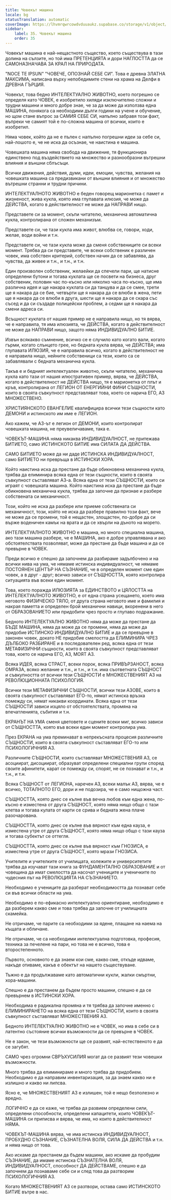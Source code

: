 ```yaml
---
title: Човекът машина
locale: bg
statusTranslation: automatic
coverImage: https://lhvmrqwrcowdvduuaukz.supabase.co/storage/v1/object/public/strapi-uploads/small_cover-educacion-fundamental.webp-2d51a7828a2b1309555be27f7e2a61a0.webp
sidebar:
    label: 35. Човекът машина
    order: 35
---
```

Човекът машина е най-нещастното същество, което съществува в тази долина на сълзите, но той има ПРЕТЕНЦИЯТА и дори НАГЛОСТТА да се САМОНАЗНАЧАВА ЗА КРАЛ НА ПРИРОДАТА.

"NOCE TE IPSUN" "ЧОВЕЧЕ, ОПОЗНАЙ СЕБЕ СИ". Това е древна ЗЛАТНА МАКСИМА, написана върху непобедимите стени на храма на Делфи в ДРЕВНА ГЪРЦИЯ.

Човекът, това бедно ИНТЕЛЕКТУАЛНО ЖИВОТНО, което погрешно се определя като ЧОВЕК, е изобретило хиляди изключително сложни и трудни машини и много добре знае, че за да може да използва една МАШИНА, понякога са необходими дълги години на учене и обучение, но щом стане въпрос за САМИЯ СЕБЕ СИ, напълно забравя този факт, въпреки че самият той е по-сложна машина от всички, които е изобретил.

Няма човек, който да не е пълен с напълно погрешни идеи за себе си, най-лошото е, че не иска да осъзнае, че наистина е машина.

Човешката машина няма свобода на движение, тя функционира единствено под въздействието на множество и разнообразни вътрешни влияния и външни сблъсъци.

Всички движения, действия, думи, идеи, емоции, чувства, желания на човешката машина са предизвикани от външни влияния и от множество вътрешни странни и трудни причини.

ИНТЕЛЕКТУАЛНОТО ЖИВОТНО е беден говорещ марионетка с памет и жизненост, жива кукла, която има глупавата илюзия, че може да ДЕЙСТВА, когато в действителност не може да НАПРАВИ нищо.

Представете си за момент, скъпи читателю, механична автоматична кукла, контролирана от сложен механизъм.

Представете си, че тази кукла има живот, влюбва се, говори, ходи, желае, води войни и т.н.

Представете си, че тази кукла може да сменя собствениците си всеки момент. Трябва да си представите, че всеки собственик е различен човек, има собствен критерий, собствен начин да се забавлява, да чувства, да живее и т.н., и т.н., и т.н.

Един произволен собственик, желаейки да спечели пари, ще натисне определени бутони и тогава куклата ще се посвети на бизнеса, друг собственик, половин час по-късно или няколко часа по-късно, ще има различна идея и ще накара куклата си да танцува и да се смее, трети ще я накара да се бие, четвърти ще я накара да се влюби в жена, пети ще я накара да се влюби в друга, шести ще я накара да се скара със съсед и да си създаде полицейски проблем, а седми ще я накара да смени адреса си.

Всъщност куклата от нашия пример не е направила нищо, но тя вярва, че е направила, тя има илюзията, че ДЕЙСТВА, когато в действителност не може да НАПРАВИ нищо, защото няма ИНДИВИДУАЛНО БИТИЕ.

Извън всякакво съмнение, всичко се е случило като когато вали, когато гърми, когато слънцето грее, но бедната кукла вярва, че ДЕЙСТВА; има глупавата ИЛЮЗИЯ, че е направила всичко, когато в действителност не е направила нищо, нейните собственици са тези, които са се забавлявали с бедната механична кукла.

Такъв е и бедният интелектуален животно, скъпи читателю, механична кукла като тази от нашия илюстративен пример, вярва, че ДЕЙСТВА, когато в действителност не ДЕЙСТВА нищо, тя е марионетка от плът и кръв, контролирана от ЛЕГИОН ОТ ЕНЕРГИЙНИ ФИНИ СЪЩНОСТИ, които в своята съвкупност представляват това, което се нарича ЕГО, АЗ МНОЖЕСТВЕНО.

ХРИСТИЯНСКОТО ЕВАНГЕЛИЕ квалифицира всички тези същности като ДЕМОНИ и истинското им име е ЛЕГИОН.

Ако кажем, че АЗ-ът е легион от ДЕМОНИ, които контролират човешката машина, не преувеличаваме, така е.

ЧОВЕКЪТ-МАШИНА няма никаква ИНДИВИДУАЛНОСТ, не притежава БИТИЕТО, само ИСТИНСКОТО БИТИЕ има СИЛАТА ДА ДЕЙСТВА.

САМО БИТИЕТО може да ни даде ИСТИНСКА ИНДИВИДУАЛНОСТ, само БИТИЕТО ни превръща в ИСТИНСКИ ХОРА.

Който наистина иска да престане да бъде обикновена механична кукла, трябва да елиминира всяка една от тези същности, които в своята съвкупност съставляват АЗ-а. Всяка една от тези СЪЩНОСТИ, които си играят с човешката машина. Който наистина иска да престане да бъде обикновена механична кукла, трябва да започне да признае и разбере собствената си механичност.

Този, който не иска да разбере или приеме собствената си механичност, този, който не иска да разбере правилно този факт, вече не може да се промени, той е нещастен, злощастен, по-добре да си върже воденичен камък на врата и да се хвърли на дъното на морето.

ИНТЕЛЕКТУАЛНОТО ЖИВОТНО е машина, но много специална машина, ако тази машина разбере, че е МАШИНА, ако е добре управлявана и ако обстоятелствата позволяват, може да престане да бъде машина и да се превърне в ЧОВЕК.

Преди всичко е спешно да започнем да разбираме задълбочено и на всички нива на ума, че нямаме истинска индивидуалност, че нямаме ПОСТОЯНЕН ЦЕНТЪР НА СЪЗНАНИЕ, че в определен момент сме един човек, а в друг - друг; всичко зависи от СЪЩНОСТТА, която контролира ситуацията във всеки един момент.

Това, което поражда ИЛЮЗИЯТА за ЕДИНСТВОТО и ЦЯЛОСТТА на ИНТЕЛЕКТУАЛНОТО ЖИВОТНО, е от една страна усещането, което има неговото ФИЗИЧЕСКО ТЯЛО, от друга страна неговото име и фамилия и накрая паметта и определен брой механични навици, вкоренени в него от ОБРАЗОВАНИЕТО или придобити чрез просто и глупаво подражание.

Бедното ИНТЕЛЕКТУАЛНО ЖИВОТНО няма да може да престане да БЪДЕ МАШИНА, няма да може да се промени, няма да може да придобие ИСТИНСКО ИНДИВИДУАЛНО БИТИЕ и да се превърне в законен човек, докато НЕ придобие смелостта да ЕЛИМИНИРА ЧРЕЗ ДЪЛБОКО РАЗБИРАНЕ и в последователен ред, всяка една от тези МЕТАФИЗИЧНИ същности, които в своята съвкупност представляват това, което се нарича ЕГО, АЗ, МОЯТ АЗ.

Всяка ИДЕЯ, всяка СТРАСТ, всеки порок, всяка ПРИВЪРЗАНОСТ, всяка ОМРАЗА, всяко желание и т.н., и т.н., и т.н. има съответната СЪЩНОСТ и съвкупността от всички тези СЪЩНОСТИ е МНОЖЕСТВЕНИЯТ АЗ на РЕВОЛЮЦИОННАТА ПСИХОЛОГИЯ.

Всички тези МЕТАФИЗИЧНИ СЪЩНОСТИ, всички тези АЗОВЕ, които в своята съвкупност съставляват ЕГО-то, нямат истинска връзка помежду си, нямат никакви координати. Всяка една от тези СЪЩНОСТИ зависи изцяло от обстоятелствата, промяна на впечатленията, събития и т.н.

ЕКРАНЪТ НА УМА сменя цветовете и сцените всеки миг, всичко зависи от СЪЩНОСТТА, която във всеки един момент контролира ума.

През ЕКРАНА на ума преминават в непрекъсната процесия различните СЪЩНОСТИ, които в своята съвкупност съставляват ЕГО-то или ПСИХОЛОГИЧНИЯ АЗ.

Различните СЪЩНОСТИ, които съставляват МНОЖЕСТВЕНИЯ АЗ, се асоциират, дисоциират, образуват определени специални групи според своите афинитети, карат се помежду си, спорят, не се познават и т.н., и т.н., и т.н.

Всяка СЪЩНОСТ от ЛЕГИОНА, наречен АЗ, всеки малък АЗ, вярва, че е всичко, ТОТАЛНОТО ЕГО, дори и не подозира, че е само нищожна част.

СЪЩНОСТТА, която днес се кълне във вечна любов към една жена, по-късно е изместена от друга СЪЩНОСТ, която няма нищо общо с тази клетва и тогава кулата от карти се срива и бедната жена плаче разочарована.

СЪЩНОСТТА, която днес се кълне във вярност към една кауза, е изместена утре от друга СЪЩНОСТ, която няма нищо общо с тази кауза и тогава субектът се оттегля.

СЪЩНОСТТА, която днес се кълне във вярност към ГНОЗИСА, е изместена утре от друга СЪЩНОСТ, която мрази ГНОЗИСА.

Учителите и учителките от училищата, колежите и университетите трябва да изучават тази книга за ФУНДАМЕНТАЛНО ОБРАЗОВАНИЕ и от човещина да имат смелостта да насочат учениците и ученичките по чудесния път на РЕВОЛЮЦИЯТА НА СЪЗНАНИЕТО.

Необходимо е учениците да разберат необходимостта да познават себе си във всички области на ума.

Необходимо е по-ефикасно интелектуално ориентиране, необходимо е да разберем какво сме и това трябва да започне от училищната скамейка.

Не отричаме, че парите са необходими за ядене, плащане на наема на къщата и обличане.

Не отричаме, че са необходими интелектуална подготовка, професия, техника за печелене на пари, но това не е всичко, това е второстепенното.

Първото, основното е да знаем кои сме, какво сме, откъде идваме, накъде отиваме, какъв е обектът на нашето съществуване.

Тъжно е да продължаваме като автоматични кукли, жалки смъртни, хора-машини.

Спешно е да престанем да бъдем просто машини, спешно е да се превърнем в ИСТИНСКИ ХОРА.

Необходима е радикална промяна и тя трябва да започне именно с ЕЛИМИНИРАНЕТО на всяка една от тези СЪЩНОСТИ, които в своята съвкупност съставляват МНОЖЕСТВЕНИЯ АЗ.

Бедното ИНТЕЛЕКТУАЛНО ЖИВОТНО не е ЧОВЕК, но има в себе си в латентно състояние всички възможности да се превърне в ЧОВЕК.

Не е закон, че тези възможности ще се развият, най-естественото е да се загубят.

САМО чрез огромни СВРЪХУСИЛИЯ могат да се развият тези човешки възможности.

Много трябва да елиминираме и много трябва да придобием. Необходимо е да направим инвентаризация, за да знаем какво ни е излишно и какво ни липсва.

Ясно е, че МНОЖЕСТВЕНИЯТ АЗ е излишен, той е нещо безполезно и вредно.

ЛОГИЧНО е да се каже, че трябва да развием определени сили, определени способности, определени капацитети, които ЧОВЕКЪТ-МАШИНА си приписва и вярва, че има, но които в действителност НЯМА.

ЧОВЕКЪТ-МАШИНА вярва, че има истинска ИНДИВИДУАЛНОСТ, ПРОБУДНО СЪЗНАНИЕ, СЪЗНАТЕЛНА ВОЛЯ, СИЛА ДА ДЕЙСТВА и т.н. и няма нищо от това.

Ако искаме да престанем да бъдем машини, ако искаме да пробудим СЪЗНАНИЕ, да имаме истинска СЪЗНАТЕЛНА ВОЛЯ, ИНДИВИДУАЛНОСТ, способност ДА ДЕЙСТВАМЕ, спешно е да започнем да познаваме себе си и след това да разтворим ПСИХОЛОГИЧНИЯ АЗ.

Когато МНОЖЕСТВЕНИЯТ АЗ се разтвори, остава само ИСТИНСКОТО БИТИЕ вътре в нас.

